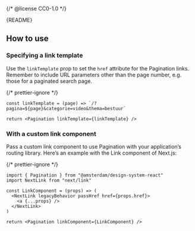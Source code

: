 {/* @license CC0-1.0 */}


<Meta of={PaginationStories} />

<Markdown>{README}</Markdown>

<Primary />

<Controls />

## How to use

### Specifying a link template

Use the `linkTemplate` prop to set the `href` attribute for the Pagination links.
Remember to include URL parameters other than the page number,
e.g. those for a paginated search page.

{/* prettier-ignore */}
```tsx
const linkTemplate = (page) => `/?pagina=${page}&categorie=video&thema=bestuur`

return <Pagination linkTemplate={linkTemplate} />
```

### With a custom link component

Pass a custom link component to use Pagination with your application’s routing library.
Here’s an example with the Link component of Next.js:

{/* prettier-ignore */}
```tsx
import { Pagination } from "@amsterdam/design-system-react"
import NextLink from "next/link"

const LinkComponent = (props) => (
  <NextLink legacyBehavior passHref href={props.href}>
    <a {...props} />
  </NextLink>
)

return <Pagination linkComponent={LinkComponent} />
```
